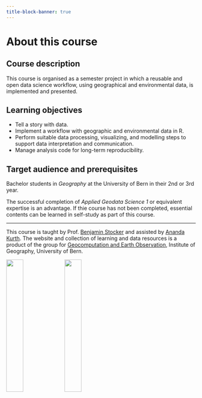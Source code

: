 ```yaml
---
title-block-banner: true
---
```


# About this course {.unnumbered}

## Course description

This course is organised as a semester project in which a reusable and open data science workflow, using geographical and environmental data, is implemented and presented. 

## Learning objectives

- Tell a story with data.
- Implement a workflow with geographic and environmental data in R.
- Perform suitable data processing, visualizing, and modelling steps to support data interpretation and communication.
- Manage analysis code for long-term reproducibility.

## Target audience and prerequisites

Bachelor students in *Geography* at the University of Bern in their 2nd or 3rd year. 

The successful completion of *Applied Geodata Science 1* or equivalent expertise is an advantage. If thie course has not been completed, essential contents can be learned in self-study as part of this course.

-------
This course is taught by Prof. [Benjamin Stocker](https://geco-group.org/author/benjamin-stocker/) and assisted by [Ananda Kurth](https://geco-group.org/author/ananda-kurth/). The website and collection of learning and data resources is a product of the group for [Geocomputation and Earth Observation](https://geco-group.org/), Institute of Geography, University of Bern.

![](./images/logo_unibern_squid3.png){width="30%"} ![](./images/geco_logo_fullname.png){width="30%"}